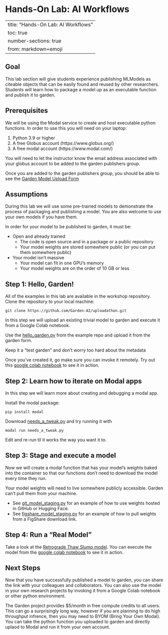 # Hands-On Lab: AI Workflows

---
title: "Hands-On Lab: AI Workflows"
toc: true
number-sections: true
from: markdown+emoji
---

## Goal {.unnumbered}
This lab section will give students experience publishing MLModels as citeable objects
that can be easily found and reused by other researchers. Students will learn how to
package a model up as an executable function and publish it to garden.

## Prerequisites {.unnumbered}
We will be using the Modal service to create and host executable python functions. In
order to use this you will need on your laptop:

1. Python 3.9 or higher
2. A free Globus account (https://www.globus.org/)
3. A free modal account (https://www.modal.com/)

You will need to let the instructor know the email address associated with
your globus account to be added to the garden publishers group.

Once you are added to the garden publishers group, you should be able to see
the [Garden Model Upload Form](https://thegardens.ai/#/garden/create?type=modal)

## Assumptions {.unnumbered}
During this lab we will use some pre-trained models to demonstrate the process of
packaging and publishing a model. You are also welcome to use your own models if you
have them.

In order for your model to be published to garden, it must be:

- Open and already trained
    - The code is open source and in a package or a public repository
    - Your model weights are stored somewhere public (or you can put them somewhere public)
- Your model isn’t massive
    - Your model can fit in one GPU’s memory
    - Your model weights are on the order of 10 GB or less

## Step 1: Hello, Garden! {.unnumbered}

All of the examples in this lab are available in the workshop repository. Clone the
repository to your local machine:
```
git clone https://github.com/Garden-AI/uploadathon.git
```

In this step we will upload an existing trivial model to garden and execute it
from a Google Colab notebook.

Use the [hello_garden.py](https://github.com/Garden-AI/uploadathon/blob/main/hello_world.py)
from the example repo and upload it from the garden form.

Keep it a “test garden” and don’t worry too hard about the metadata

Once you’ve created it, go make sure you can invoke it remotely. Try out this
[google colab notebook](https://colab.research.google.com/drive/1jiPsc0jYIoOCcMnXIJv5LiXUt419xal4?usp=sharing)
to see it in action.

## Step 2: Learn how to iterate on Modal apps {.unnumbered}
In this step we will learn more about creating and debugging a modal app.

Install the modal package:
```
pip install modal
```

Download [needs_a_tweak.py](https://github.com/Garden-AI/uploadathon/blob/main/needs_a_tweak.py) and try
running it with
```
modal run needs_a_tweak.py
```
Edit and re-run til it works the way you want it to.

## Step 3: Stage and execute a model {.unnumbered}
Now we will create a modal function that has your model's weights baked
into the container so that our functions don’t need to download the model
every time they run.

Your model weights will need to live somewhere publicly accessible.
Garden can’t pull them from your machine.

- See [git_model_staging.py](https://github.com/Garden-AI/uploadathon/blob/main/git_model_staging.py) for an example of how to use weights hosted in GitHub or Hugging Face.
- See [figshare_model_staging.py](https://github.com/Garden-AI/uploadathon/blob/main/figshare_model_staging.py) for an example of how to pull weights from a FigShare download link.

## Step 4: Run a "Real Model" {.unnumbered}
Take a look at the [Retrograde Thaw Slump model](https://github.com/Garden-AI/uploadathon/blob/main/examples/ESIP/RTS/rts.py).
You can execute the model from the [google colab notebook](https://colab.research.google.com/drive/1slJ0h_nK1UEFKrDUE0YDz53EqWyt7kg4) to see it in action.

## Next Steps {.unnumbered}
Now that you have successfully published a model to garden, you can share the link with
your colleagues and collaborators. You can also use the model in your own research
projects by invoking it from a Google Colab notebook or other python environment.

The Garden project provides $5/month in free compute credits to all users. This
can go a surprisingly long way, however if you are planning to do high throughput
infrence, then you may need to BYOM (Bring Your Own Modal). You can take the python
function you uploaded to garden and directly uplaod to Modal and run it from
your own account.
